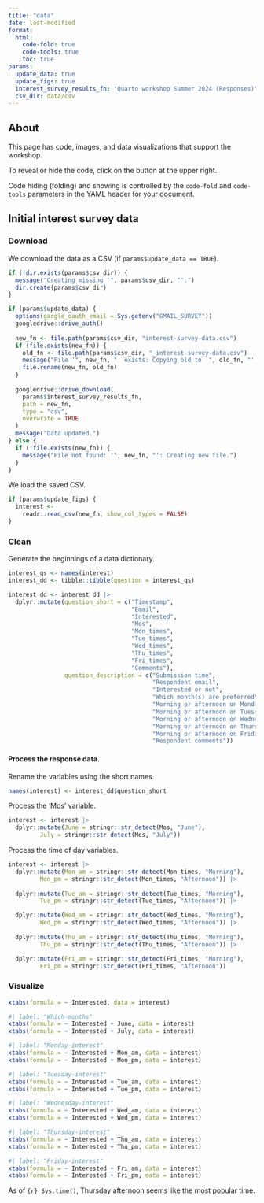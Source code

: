 ```yaml
---
title: "data"
date: last-modified
format:
  html:
    code-fold: true
    code-tools: true
    toc: true
params:
  update_data: true
  update_figs: true
  interest_survey_results_fn: "Quarto workshop Summer 2024 (Responses)"
  csv_dir: data/csv
---
```


## About

This page has code, images, and data visualizations that support the workshop.

To reveal or hide the code, click on the button at the upper right.

::: {.callout-tip}

Code hiding (folding) and showing is controlled by the `code-fold` and `code-tools` parameters in the YAML header for your document.

:::

## Initial interest survey data

### Download

We download the data as a CSV (if `params$update_data == TRUE`).

```r
if (!dir.exists(params$csv_dir)) {
  message("Creating missing '", params$csv_dir, "'.")
  dir.create(params$csv_dir)
}

if (params$update_data) {
  options(gargle_oauth_email = Sys.getenv("GMAIL_SURVEY"))
  googledrive::drive_auth()
  
  new_fn <- file.path(params$csv_dir, "interest-survey-data.csv")
  if (file.exists(new_fn)) {
    old_fn <- file.path(params$csv_dir, "_interest-survey-data.csv")
    message("File '", new_fn, "' exists: Copying old to '", old_fn, "'.")
    file.rename(new_fn, old_fn)
  }
  
  googledrive::drive_download(
    params$interest_survey_results_fn,
    path = new_fn,
    type = "csv",
    overwrite = TRUE
  )
  message("Data updated.")
} else {
  if (!file.exists(new_fn)) {
    message("File not found: '", new_fn, "': Creating new file.")
  }
}
```
We load the saved CSV.

```r
if (params$update_figs) {
  interest <-
    readr::read_csv(new_fn, show_col_types = FALSE)
}
```

### Clean

Generate the beginnings of a data dictionary.

```r
interest_qs <- names(interest)
interest_dd <- tibble::tibble(question = interest_qs)

interest_dd <- interest_dd |>
  dplyr::mutate(question_short = c("Timestamp",
                                   "Email",
                                   "Interested",
                                   "Mos",
                                   "Mon_times",
                                   "Tue_times",
                                   "Wed_times",
                                   "Thu_times",
                                   "Fri_times",
                                   "Comments"),
                question_description = c("Submission time",
                                         "Respondent email",
                                         "Interested or not",
                                         "Which month(s) are preferred",
                                         "Morning or afternoon on Monday",
                                         "Morning or afternoon on Tuesday",
                                         "Morning or afternoon on Wednesday",
                                         "Morning or afternoon on Thursday",
                                         "Morning or afternoon on Friday",
                                         "Respondent comments"))
```

#### Process the response data.

Rename the variables using the short names.

```r
names(interest) <- interest_dd$question_short
```

Process the 'Mos' variable.

```r
interest <- interest |>
  dplyr::mutate(June = stringr::str_detect(Mos, "June"),
         July = stringr::str_detect(Mos, "July"))
```

Process the time of day variables.

```r
interest <- interest |>
  dplyr::mutate(Mon_am = stringr::str_detect(Mon_times, "Morning"),
         Mon_pm = stringr::str_detect(Mon_times, "Afternoon")) |>
  
  dplyr::mutate(Tue_am = stringr::str_detect(Tue_times, "Morning"),
         Tue_pm = stringr::str_detect(Tue_times, "Afternoon")) |>

  dplyr::mutate(Wed_am = stringr::str_detect(Wed_times, "Morning"),
         Wed_pm = stringr::str_detect(Wed_times, "Afternoon")) |>
  
  dplyr::mutate(Thu_am = stringr::str_detect(Thu_times, "Morning"),
         Thu_pm = stringr::str_detect(Thu_times, "Afternoon")) |>

  dplyr::mutate(Fri_am = stringr::str_detect(Fri_times, "Morning"),
         Fri_pm = stringr::str_detect(Fri_times, "Afternoon"))
```

### Visualize

```r
xtabs(formula = ~ Interested, data = interest)
```

```r
#| label: "Which-months"
xtabs(formula = ~ Interested + June, data = interest)
xtabs(formula = ~ Interested + July, data = interest)
```

```r
#| label: "Monday-interest"
xtabs(formula = ~ Interested + Mon_am, data = interest)
xtabs(formula = ~ Interested + Mon_pm, data = interest)
```

```r
#| label: "Tuesday-interest"
xtabs(formula = ~ Interested + Tue_am, data = interest)
xtabs(formula = ~ Interested + Tue_pm, data = interest)
```

```r
#| label: "Wednesday-interest"
xtabs(formula = ~ Interested + Wed_am, data = interest)
xtabs(formula = ~ Interested + Wed_pm, data = interest)
```

```r
#| label: "Thursday-interest"
xtabs(formula = ~ Interested + Thu_am, data = interest)
xtabs(formula = ~ Interested + Thu_pm, data = interest)
```

```r
#| label: "Friday-interest"
xtabs(formula = ~ Interested + Fri_am, data = interest)
xtabs(formula = ~ Interested + Fri_pm, data = interest)
```

As of `{r} Sys.time()`, Thursday afternoon seems like the most popular time.
